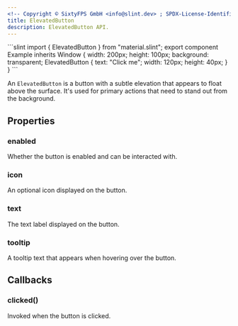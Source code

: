 ```yaml
---
<!-- Copyright © SixtyFPS GmbH <info@slint.dev> ; SPDX-License-Identifier: MIT -->
title: ElevatedButton
description: ElevatedButton API.
---
```



<CodeSnippetMD imagePath="/src/assets/generated/elevatedbutton.png" scale="3" imageWidth="300" imageHeight="200" imageAlt="">
```slint
import { ElevatedButton } from "material.slint";
export component Example inherits Window {
    width: 200px;
    height: 100px;
    background: transparent;
    ElevatedButton {
        text: "Click me";
        width: 120px;
        height: 40px;
    }
}
```
</CodeSnippetMD>

An `ElevatedButton` is a button with a subtle elevation that appears to float above the surface. It's used for primary actions that need to stand out from the background.

## Properties

### enabled
<SlintProperty propName="enabled" typeName="bool" defaultValue="true">
Whether the button is enabled and can be interacted with.
</SlintProperty>

### icon
<SlintProperty propName="icon" typeName="image">
An optional icon displayed on the button.
</SlintProperty>

### text
<SlintProperty propName="text" typeName="string">
The text label displayed on the button.
</SlintProperty>

### tooltip
<SlintProperty propName="tooltip" typeName="string">
A tooltip text that appears when hovering over the button.
</SlintProperty>

## Callbacks

### clicked()
Invoked when the button is clicked.
